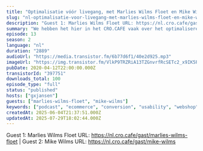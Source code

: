 ```yaml
---
title: "Optimalisatie vóór livegang, met Marlies Wilms Floet en Mike Wilms (De Nieuwe Zaak)"
slug: "nl-optimalisatie-voor-livegang-met-marlies-wilms-floet-en-mike-wilms-de-nieuwe-zaak"
description: "Guest 1: Marlies Wilms Floet URL: https://nl.cro.cafe/gast/marlies-wilms-floet | Guest 2: Mike Wilms URL: https://nl.cro.cafe/gast/mike-wilms"
summary: "We hebben het hier in het CRO.CAFE vaak over het optimaliseren van bestaande websites, apps of platformen, maar optimalisatie begint natuurlijk eigenlijk al in de ontwikkelfase. Marlies Wilms Floet en Mike Wilms zijn beide werkzaam bij De Nieuwe Zaak en wilden hier graag meer over vertellen dus daarover vandaag meer!"
episode: 13
season: 2
language: "nl"
duration: "2889"
audioUrl: "https://media.transistor.fm/6b77d6f1/40e2d925.mp3"
imageUrl: "https://img.transistor.fm/VlkP9TRZRiA13TZGnvrfRcSETc2_x9IK5Pzz1paAIzE/rs:fill:0:0:1/w:1400/h:1400/q:60/mb:500000/aHR0cHM6Ly9pbWct/dXBsb2FkLXByb2R1/Y3Rpb24udHJhbnNp/c3Rvci5mbS82Njkw/ZWNjYWQ1NjQ0OThh/NmQ1YjYzMmRjMjk3/MDA2Zi5qcGVn.webp"
pubDate: 2020-04-12T22:00:00.000Z
transistorId: "397751"
downloads_total: 100
episode_type: "full"
status: "published"
hosts: ["gxjansen"]
guests: ["marlies-wilms-floet", "mike-wilms"]
keywords: ["podcast", "ecommerce", "conversion", "usability", "webshop", "english"]
createdAt: 2025-06-04T21:37:51.000Z
updatedAt: 2025-07-29T18:02:44.000Z
---
```


Guest 1: Marlies Wilms Floet URL: https://nl.cro.cafe/gast/marlies-wilms-floet | Guest 2: Mike Wilms URL: https://nl.cro.cafe/gast/mike-wilms
